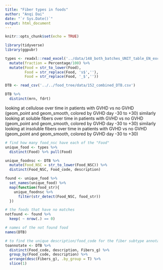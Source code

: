```yaml
---
title: "Fiber types in foods"
author: "Anqi Dai"
date: "`r Sys.Date()`"
output: html_document
---
```


```r
knitr::opts_chunk$set(echo = TRUE)
```

```r
library(tidyverse)
library(ggpubr)
```

```r
types <- readxl::read_excel('../data/148_both_batches_UNIT_table_EN_exclu_UPDATEDJP (1).xlsm', sheet = 3) %>% 
  mutate(fraction = Percentage/100) %>% 
  mutate(Food = str_to_lower(Food),
         Food = str_replace(Food, 's$',''),
         Food = str_replace(Food, '_$',''))

DTB <- read_csv('../../food_tree/data/152_combined_DTB.csv')

DTB %>% 
  distinct(mrn, fdrt)
```

looking at cellulose over time in patients with GVHD vs no GVHD (geom_point and geom_smooth, colored by GVHD day -30 to +30)
similarly looking at soluble fibers over time in patients with GVHD vs no GVHD (geom_point and geom_smooth, colored by GVHD day -30 to +30)
similarly looking at insoluble fibers over time in patients with GVHD vs no GVHD (geom_point and geom_smooth, colored by GVHD day -30 to +30)

```r
# find how many food_nsc have each of the "Food"
unique_food <- types %>% 
  distinct(Food) %>% pull(Food)

unique_foodnsc <- DTB %>% 
  mutate(Food_NSC = str_to_lower(Food_NSC)) %>% 
  distinct(Food_NSC, Food_code, description) 

found <- unique_food %>% 
  set_names(unique_food) %>% 
  map(function(food_str){
    unique_foodnsc %>% 
      filter(str_detect(Food_NSC, food_str))
  })

# the foods that have no matches
notfound <- found %>% 
  keep( ~ nrow(.) == 0)

# names of the not found food
names(DTB)
```

```r
# to find the unique description/food_code for the fiber subtype annotation
toannotate <- DTB %>% 
  distinct(Food_code, description, Fibers_g) %>% 
  group_by(Food_code, description) %>% 
  arrange(desc(Fibers_g), .by_group = T) %>% 
  slice(1)

```






